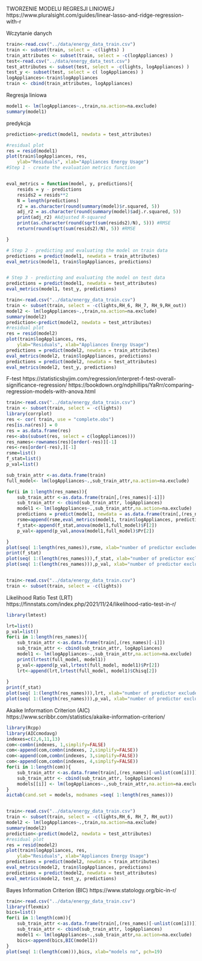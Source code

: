 
TWORZENIE MODELU REGRESJI LINIOWEJ
https://www.pluralsight.com/guides/linear-lasso-and-ridge-regression-with-r

Wczytanie danych
```r
train<-read.csv("../data/energy_data_train.csv")
train <- subset(train, select = -c(lights) )
train_attributes <- subset(train, select = -c(logAppliances) )
test<-read.csv("../data/energy_data_test.csv")
test_attributes <- subset(test, select = -c(lights, logAppliances) )
test_y <- subset(test, select = c( logAppliances) )
logAppliances<-train$logAppliances
train <- cbind(train_attributes, logAppliances)
```

Regresja liniowa

```r
model1 <- lm(logAppliances~.,train,na.action=na.exclude)
summary(model1)
```
predykcja

```r
prediction<-predict(model1, newdata = test_attributes)

#residual plot
res = resid(model1)
plot(train$logAppliances, res, 
    ylab="Residuals", xlab="Appliances Energy Usage")
#Step 1 - create the evaluation metrics function


eval_metrics = function(model, y, predictions){
    resids = y - predictions
    resids2 = resids**2
    N = length(predictions)
    r2 = as.character(round(summary(model)$r.squared, 5))
    adj_r2 = as.character(round(summary(model)$adj.r.squared, 5))
    print(adj_r2) #Adjusted R-squared
    print(as.character(round(sqrt(sum(resids2)/N), 5))) #RMSE
    return(round(sqrt(sum(resids2)/N), 5)) #RMSE

}
```

```r
# Step 2 - predicting and evaluating the model on train data
predictions = predict(model1, newdata = train_attributes)
eval_metrics(model1, train$logAppliances, predictions)


# Step 3 - predicting and evaluating the model on test data
predictions = predict(model1, newdata = test_attributes)
eval_metrics(model1, test_y, predictions)
```
```r
train<-read.csv("../data/energy_data_train.csv")
train <- subset(train, select = -c(lights,RH_6, RH_7, RH_9,RH_out))
model2 <- lm(logAppliances~.,train,na.action=na.exclude)
summary(model2)
prediction<-predict(model2, newdata = test_attributes)
#residual plot
res = resid(model2)
plot(train$logAppliances, res, 
    ylab="Residuals", xlab="Appliances Energy Usage")
predictions = predict(model2, newdata = train_attributes)
eval_metrics(model2, train$logAppliances, predictions)
predictions = predict(model2, newdata = test_attributes)
eval_metrics(model2, test_y, predictions)
```

F-test
https://statisticsbyjim.com/regression/interpret-f-test-overall-significance-regression/
https://bookdown.org/ndphillips/YaRrr/comparing-regression-models-with-anova.html

```r
train<-read.csv("../data/energy_data_train.csv")
train <- subset(train, select = -c(lights))
library(corrplot)
res <- cor( train, use = "complete.obs")
res[is.na(res)] = 0
res = as.data.frame(res)
res<-abs(subset(res, select = c(logAppliances)))
res_names<-rownames(res)[order(-res)][-1]
res<-res[order(-res),][-1]
rsme=list()
f_stat=list()
p_val=list()

sub_train_attr <-as.data.frame(train)
full_model<- lm(logAppliances~.,sub_train_attr,na.action=na.exclude)

for(i in 1:length(res_names)){
    sub_train_attr <-as.data.frame(train[,(res_names)[-i]])
    sub_train_attr <- cbind(sub_train_attr, logAppliances)
    model1 <- lm(logAppliances~.,sub_train_attr,na.action=na.exclude)
    predictions = predict(model1, newdata = as.data.frame(train[,(res_names)[-i]]))
    rsme=append(rsme,eval_metrics(model1, train$logAppliances, predictions))
    f_stat<-append(f_stat,anova(model1,full_model)$F[2])
    p_val<-append(p_val,anova(model1,full_model)$Pr[2])

}
plot(seq( 1:length(res_names)),rsme, xlab="number of predictor excluded from model", pch=19)
print(f_stat)
plot(seq( 1:(length(res_names))),f_stat, xlab="number of predictor excluded from model", pch=19)
plot(seq( 1:(length(res_names))),p_val, xlab="number of predictor excluded from model", pch=19)


train<-read.csv("../data/energy_data_train.csv")
train <- subset(train, select = -c(lights))

```

Likelihood Ratio Test (LRT)
https://finnstats.com/index.php/2021/11/24/likelihood-ratio-test-in-r/

```r
library(lmtest)

lrt=list()
p_val=list()
for(i in 1:length(res_names)){
    sub_train_attr <-as.data.frame(train[,(res_names)[-i]])
    sub_train_attr <- cbind(sub_train_attr, logAppliances)
    model1 <- lm(logAppliances~.,sub_train_attr,na.action=na.exclude)
    print(lrtest(full_model, model1))
    p_val<-append(p_val,lrtest(full_model, model1)$Pr[2])
    lrt<-append(lrt,lrtest(full_model, model1)$Chisq[2])
    
}
print(f_stat)
plot(seq( 1:(length(res_names))),lrt, xlab="number of predictor excluded from model", pch=19)
plot(seq( 1:(length(res_names))),p_val, xlab="number of predictor excluded from model", pch=19)
```

Akaike Information Criterion (AIC)
https://www.scribbr.com/statistics/akaike-information-criterion/

```r
library(Rcpp)
library(AICcmodavg)
indexes=c(2,6,11,13)
com<-combn(indexes, 1,simplify=FALSE)
com<-append(com,combn(indexes, 2,simplify=FALSE))
com<-append(com,combn(indexes, 3,simplify=FALSE))
com<-append(com,combn(indexes, 4,simplify=FALSE))
for(i in 1:length(com)){
    sub_train_attr <-as.data.frame(train[,(res_names)[-unlist(com[i])]])
    sub_train_attr <- cbind(sub_train_attr, logAppliances)
    models[[i]] <- lm(logAppliances~.,sub_train_attr,na.action=na.exclude)
}
aictab(cand.set = models, modnames =seq( 1:length(res_names)))


train<-read.csv("../data/energy_data_train.csv")
train <- subset(train, select = -c(lights,RH_6, RH_7, RH_out))
model2 <- lm(logAppliances~.,train,na.action=na.exclude)
summary(model2)
prediction<-predict(model2, newdata = test_attributes)
#residual plot
res = resid(model2)
plot(train$logAppliances, res, 
    ylab="Residuals", xlab="Appliances Energy Usage")
predictions = predict(model2, newdata = train_attributes)
eval_metrics(model2, train$logAppliances, predictions)
predictions = predict(model2, newdata = test_attributes)
eval_metrics(model2, test_y, predictions)
```

Bayes Information Criterion (BIC)
https://www.statology.org/bic-in-r/

```r
train<-read.csv("../data/energy_data_train.csv")
library(flexmix)
bics=list()
for(i in 1:length(com)){
    sub_train_attr <-as.data.frame(train[,(res_names)[-unlist(com[i])]])
    sub_train_attr <- cbind(sub_train_attr, logAppliances)
    model1 <- lm(logAppliances~.,sub_train_attr,na.action=na.exclude)
    bics<-append(bics,BIC(model1))
}
plot(seq( 1:(length(com))),bics, xlab="models no", pch=19)
```



